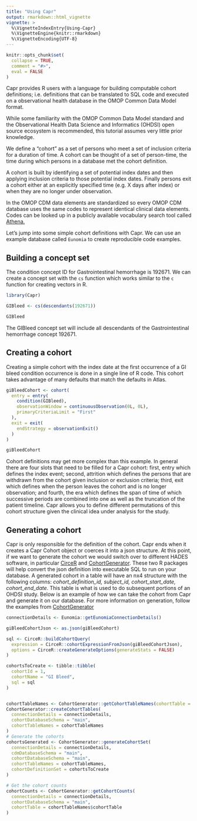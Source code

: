 ```yaml
---
title: "Using Capr"
output: rmarkdown::html_vignette
vignette: >
  %\VignetteIndexEntry{Using-Capr}
  %\VignetteEngine{knitr::rmarkdown}
  %\VignetteEncoding{UTF-8}
---
```


```r
knitr::opts_chunk$set(
  collapse = TRUE,
  comment = "#>",
  eval = FALSE
)
```

Capr provides R users with a language for building computable cohort definitions; 
i.e. definitions that can be translated to SQL code and executed on a observational 
health database in the OMOP Common Data Model format.

While some familiarity with the OMOP Common Data Model standard and the Observational 
Health Data Science and Informatics (OHDSI) open source ecosystem is recommended, this 
tutorial assumes very little prior knowledge.

We define a "cohort" as a set of persons who meet a set of inclusion criteria for 
a duration of time. A cohort can be thought of a set of person-time, the time during 
which persons in a database met the cohort definition. 

A cohort is built by identifying a set of potential index dates and then applying 
inclusion criteria to those potential index dates. Finally persons exit a cohort
either at an explicitly specified time (e.g. X days after index) or when they are no
longer under observation.

In the OMOP CDM data elements are standardized so every OMOP CDM database uses the same 
codes to represent identical clinical data elements. Codes can be looked up in
a publicly available vocabulary search tool called [Athena.](https://athena.ohdsi.org/)

Let's jump into some simple cohort definitions with Capr. We can use an example 
database called `Eunomia` to create reproducible code examples.

## Building a concept set

The condition concept ID for Gastrointestinal hemorrhage is 192671. We can create a concept set with the `cs` function which works similar to the `c` function for creating vectors in R.

```r
library(Capr)

GIBleed <- cs(descendants(192671))

GIBleed
```

The GIBleed concept set will include all descendants of the Gastrointestinal hemorrhage concept 192671.


## Creating a cohort

Creating a simple cohort with the index date at the first occurrence of a GI bleed 
condition occurrence is done in a single line of R code. This cohort takes advantage
of many defaults that match the defaults in Atlas.

```r
giBleedCohort <- cohort(
  entry = entry(
    condition(GIBleed),
    observationWindow = continuousObservation(0L, 0L),
    primaryCriteriaLimit = "First"
  ),
  exit = exit(
    endStrategy = observationExit()
  )
)

giBleedCohort
```

Cohort definitions may get more complex than this example. In general there are four slots that need to be filled for a Capr cohort: first, entry which defines the index event; second, attrition which defines the persons that are withdrawn from the cohort given inclusion or exclusion criteria; third, exit which defines when the person leaves the cohort and is no longer observation; and fourth, the era which defines the span of time of which successive periods are combined into one as well as the truncation of the patient timeline. Capr allows you to define different permutations of this cohort structure given the clinical idea under analysis for the study. 

## Generating a cohort

Capr is only responsible for the definition of the cohort. Capr ends when it creates a Capr Cohort object or coerces it into a json structure. At this point, if we want to generate the cohort we would switch over to different HADES software, in particular [CirceR](https://github.com/OHDSI/CirceR) and [CohortGenerator](https://github.com/OHDSI/CohortGenerator). These two R packages will help convert the json definition into executable SQL to run on your database. A generated cohort in a table will have an nx4 structure with the following columns: *cohort_definition_id, subject_id, cohort_start_date, cohort_end_date*. This table is what is used to do subsequent portions of an OHDSI study. Below is an example of how we can take the cohort from Capr and generate it on our database. For more information on generation, follow the examples from [CohortGenerator](https://github.com/OHDSI/CohortGenerator)

```r


connectionDetails <- Eunomia::getEunomiaConnectionDetails()

giBleedCohortJson <- as.json(giBleedCohort)

sql <- CirceR::buildCohortQuery(
  expression = CirceR::cohortExpressionFromJson(giBleedCohortJson),
  options = CirceR::createGenerateOptions(generateStats = FALSE)
)

cohortsToCreate <- tibble::tibble(
  cohortId = 1,
  cohortName = "GI Bleed",
  sql = sql
)


cohortTableNames <- CohortGenerator::getCohortTableNames(cohortTable = "my_cohort_table")
CohortGenerator::createCohortTables(
  connectionDetails = connectionDetails,
  cohortDatabaseSchema = "main",
  cohortTableNames = cohortTableNames
)
# Generate the cohorts
cohortsGenerated <- CohortGenerator::generateCohortSet(
  connectionDetails = connectionDetails,
  cdmDatabaseSchema = "main",
  cohortDatabaseSchema = "main",
  cohortTableNames = cohortTableNames,
  cohortDefinitionSet = cohortsToCreate
)

# Get the cohort counts
cohortCounts <- CohortGenerator::getCohortCounts(
  connectionDetails = connectionDetails,
  cohortDatabaseSchema = "main",
  cohortTable = cohortTableNames$cohortTable
)


```




